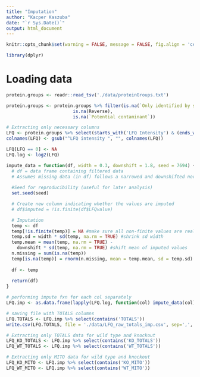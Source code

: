 ---
title: "Imputation"
author: "Kacper Kaszuba"
date: "`r Sys.Date()`"
output: html_document
---

```{r setup, include=FALSE}
knitr::opts_chunk$set(warning = FALSE, message = FALSE, fig.align = 'center')

library(dplyr)
```

# Loading data

```{r data preprocessing}
protein.groups <- readr::read_tsv('./data/proteinGroups.txt')

protein.groups <- protein.groups %>% filter(is.na(`Only identified by site`),
                         is.na(Reverse),
                         is.na(`Potential contaminant`))

# Extracting only necessary columns
LFQ <- protein.groups %>% select(starts_with('LFQ Intensity') & (ends_with('22') | ends_with('23') | ends_with('24')))
colnames(LFQ) <- gsub("^LFQ intensity ", "", colnames(LFQ))

LFQ[LFQ == 0] <- NA
LFQ.log <- log2(LFQ)
```

```{r imputation using Mateusz code}
impute_data = function(df, width = 0.3, downshift = 1.8, seed = 7694) {
  # df = data frame containing filtered data
  # Assumes missing data (in df) follows a narrowed and downshifted normal distribution
  
  #Seed for reproducibility (useful for later analysis)
  set.seed(seed)

  # Create new column indicating whether the values are imputed 
  # df$imputed = !is.finite(df$LFQvalue)

  # Imputation
  temp <- df 
  temp[!is.finite(temp)] = NA #make sure all non-finite values are really NA
  temp.sd = width * sd(temp, na.rm = TRUE) #shrink sd width
  temp.mean = mean(temp, na.rm = TRUE) - 
    downshift * sd(temp, na.rm = TRUE) #shift mean of imputed values
  n.missing = sum(is.na(temp))
  temp[is.na(temp)] = rnorm(n.missing, mean = temp.mean, sd = temp.sd) #replace NA with values from the new distribution
    
  df <- temp
    
  return(df)
}

# performing impute fxn for each col separately
LFQ.imp <- as.data.frame(lapply(LFQ.log, function(col) impute_data(col)))

# saving file with TOTALS columns
LFQ.TOTALS <- LFQ.imp %>% select(contains('TOTALS'))
write.csv(LFQ.TOTALS, file = './data/LFQ_raw_totals_imp.csv', sep=',', col.names = TRUE, row.names = FALSE)
```

```{r TOTALS data}
# Extracting only TOTALS data for wild type and knockout
LFQ_KO_TOTALS <- LFQ.imp %>% select(contains('KO_TOTALS'))
LFQ_WT_TOTALS <- LFQ.imp %>% select(contains('WT_TOTALS'))
```

```{r MITO data}
# Extracting only MITO data for wild type and knockout
LFQ_KO_MITO <- LFQ.imp %>% select(contains('KO_MITO'))
LFQ_WT_MITO <- LFQ.imp %>% select(contains('WT_MITO'))
```



























